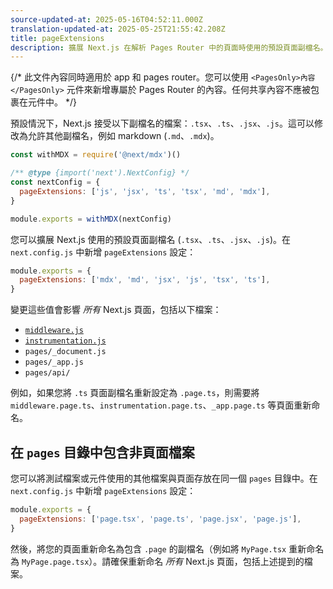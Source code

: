 ```yaml
---
source-updated-at: 2025-05-16T04:52:11.000Z
translation-updated-at: 2025-05-25T21:55:42.208Z
title: pageExtensions
description: 擴展 Next.js 在解析 Pages Router 中的頁面時使用的預設頁面副檔名。
---
```


{/* 此文件內容同時適用於 app 和 pages router。您可以使用 `<PagesOnly>內容</PagesOnly>` 元件來新增專屬於 Pages Router 的內容。任何共享內容不應被包裹在元件中。 */}

<AppOnly>

預設情況下，Next.js 接受以下副檔名的檔案：`.tsx`、`.ts`、`.jsx`、`.js`。這可以修改為允許其他副檔名，例如 markdown (`.md`、`.mdx`)。

```js filename="next.config.js"
const withMDX = require('@next/mdx')()

/** @type {import('next').NextConfig} */
const nextConfig = {
  pageExtensions: ['js', 'jsx', 'ts', 'tsx', 'md', 'mdx'],
}

module.exports = withMDX(nextConfig)
```

</AppOnly>

<PagesOnly>

您可以擴展 Next.js 使用的預設頁面副檔名 (`.tsx`、`.ts`、`.jsx`、`.js`)。在 `next.config.js` 中新增 `pageExtensions` 設定：

```js filename="next.config.js"
module.exports = {
  pageExtensions: ['mdx', 'md', 'jsx', 'js', 'tsx', 'ts'],
}
```

變更這些值會影響 _所有_ Next.js 頁面，包括以下檔案：

- [`middleware.js`](/docs/pages/building-your-application/routing/middleware)
- [`instrumentation.js`](/docs/pages/guides/instrumentation)
- `pages/_document.js`
- `pages/_app.js`
- `pages/api/`

例如，如果您將 `.ts` 頁面副檔名重新設定為 `.page.ts`，則需要將 `middleware.page.ts`、`instrumentation.page.ts`、`_app.page.ts` 等頁面重新命名。

## 在 `pages` 目錄中包含非頁面檔案

您可以將測試檔案或元件使用的其他檔案與頁面存放在同一個 `pages` 目錄中。在 `next.config.js` 中新增 `pageExtensions` 設定：

```js filename="next.config.js"
module.exports = {
  pageExtensions: ['page.tsx', 'page.ts', 'page.jsx', 'page.js'],
}
```

然後，將您的頁面重新命名為包含 `.page` 的副檔名（例如將 `MyPage.tsx` 重新命名為 `MyPage.page.tsx`）。請確保重新命名 _所有_ Next.js 頁面，包括上述提到的檔案。

</PagesOnly>